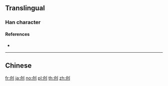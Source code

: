{{character info/new}}
{{also|創}}
==Translingual==

===Han character===
{{Han char|rn=18|rad=刀|as=04|sn=6|four=|canj=OULN|ids=⿰仓刂}}

====References====
* {{Han ref|kx=0137.301|hdz=10327.060|uh=521B|ud=21019}}

----

==Chinese==
{{zh-see|創}}

[[fr:创]]
[[ja:创]]
[[no:创]]
[[pl:创]]
[[th:创]]
[[zh:创]]